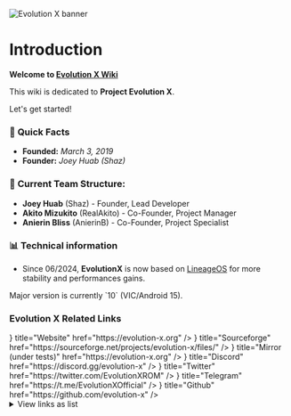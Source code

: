 
![Evolution X banner](/evox_wiki.png)

# Introduction

**Welcome to [Evolution X Wiki](https://wiki.evolution-x.org)**

This wiki is dedicated to **Project Evolution X**.

Let's get started!

### 📝 **Quick Facts**

- **Founded:** _March 3, 2019_
- **Founder:** _Joey Huab (Shaz)_

### 👥 **Current Team Structure:**

- **Joey Huab** (Shaz) - Founder, Lead Developer
- **Akito Mizukito** (RealAkito) - Co-Founder, Project Manager
- **Anierin Bliss** (AnierinB) - Co-Founder, Project Specialist

### 📊 Technical information

- Since 06/2024, **EvolutionX** is now based on [LineageOS](https://lineageos.org/) for more stability and performances gains.

<Callout type="info">
  <p>Major version is currently `10` (VIC/Android 15).</p>
</Callout>

### Evolution X Related Links

<Cards>
  <Cards.Card
    icon={
      <Image src="/icon.svg" alt="Evolution X Logo" width={14} height={14} />
    }
    title="Website"
    href="https://evolution-x.org"
  />
  <Cards.Card
    icon={
      <Image
        src="/favicons/sfav.svg"
        alt="Sourceforge"
        width={20}
        height={20}
      />
    }
    title="Sourceforge"
    href="https://sourceforge.net/projects/evolution-x/files/"
  />
  <Cards.Card
    icon={<Image src="/icon.svg" alt="Discord" width={15} height={15} />}
    title="Mirror (under tests)"
    href="https://evolution-x.org"
  />
  <Cards.Card
    icon={
      <Image src="/favicons/difav.svg" alt="Discord" width={20} height={20} />
    }
    title="Discord"
    href="https://discord.gg/evolution-x"
  />
  <Cards.Card
    icon={<Image src="/favicons/xfav.png" alt="X" width={20} height={20} />}
    title="Twitter"
    href="https://twitter.com/EvolutionXROM"
  />
  <Cards.Card
    icon={
      <Image src="/favicons/tlgfav.png" alt="Telegram" width={20} height={20} />
    }
    title="Telegram"
    href="https://t.me/EvolutionXOfficial"
  />
  <Cards.Card
    icon={
      <Image
        src="/favicons/github-mark.svg"
        alt="Github"
        width={20}
        height={20}
      />
    }
    title="Github"
    href="https://github.com/evolution-x"
  />
  <Cards.Card
    icon={"📧"}
    title="DMCA Contact"
    href="mailto:dmca@evolution-x.org"
  />
</Cards>

<details>

<summary>View links as list</summary>

- [<img src="/favicons/sfav.png" alt="sitefav" style={{ width: "20px", verticalAlign: "middle", marginRight: "8px" }}/> Website](https://evolution-x.org)
- [<img src="/favicons/sfav.svg" alt="sitefav" style={{ width: "20px", verticalAlign: "middle", marginRight: "8px" }}/> SourceForge](https://sourceforge.net/projects/evolution-x/files/)
- [<img src="/favicons/sfav.png" alt="sitefav" style={{ width: "20px", verticalAlign: "middle", marginRight: "8px" }}/> Mirror](https://evolution-x.org) (_Currently under tests_)
- [<img src="/favicons/difav.svg" alt="ghfav" style={{ width: "20px", verticalAlign: "middle", marginRight: "8px" }}/> Discord](https://discord.gg/evolution-x)
- [<img src="/favicons/xfav.png" alt="ghfav" style={{ width: "20px", verticalAlign: "middle", marginRight: "8px" }}/> Twitter](https://twitter.com/EvolutionXROM)
- [<img src="/favicons/tlgfav.png" alt="tlgfav" style={{ width: "20px", verticalAlign: "middle", marginRight: "8px" }}/> Telegram](https://t.me/EvolutionXOfficial)
- [<img src="/favicons/ghfav.png" alt="ghfav" style={{ width: "20px", verticalAlign: "middle", marginRight: "8px" }}/> Github](https://github.com/evolution-x)
- [📧 DMCA Contact](mailto:dmca@evolution-x.org)

</details>

